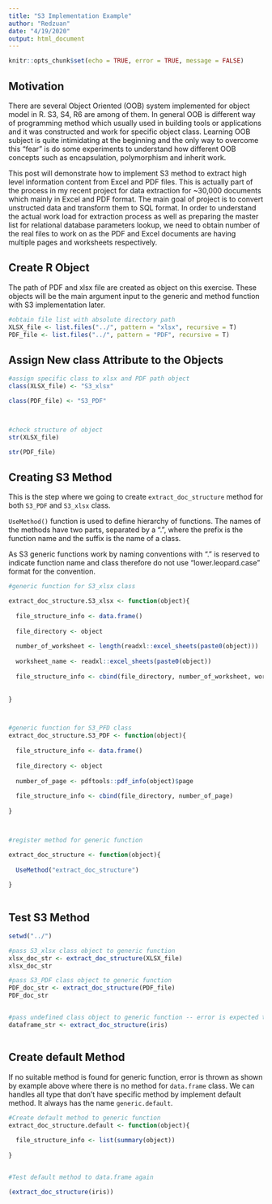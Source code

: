 ```yaml
---
title: "S3 Implementation Example"
author: "Redzuan"
date: "4/19/2020"
output: html_document
---
```


```r
knitr::opts_chunk$set(echo = TRUE, error = TRUE, message = FALSE)
```

## Motivation

There are several Object Oriented (OOB) system  implemented for object model in R. S3, S4, R6 are among of them. In general OOB is different way of programming method which usually used in building tools or applications and it was constructed and work for specific object class. Learning OOB subject is quite intimidating at the beginning and the only way to overcome this "fear" is do some experiments to understand how different OOB concepts such as encapsulation, polymorphism and inherit work.

This post will demonstrate how to implement S3 method to extract high level information content from Excel and PDF files. This is actually part of the process in my recent project for data extraction for ~30,000 documents which mainly in Excel and PDF format. The main goal of project is to convert unstructed data and transform them to SQL format. In order to understand the actual work load for extraction process as well as preparing the master list for relational database parameters lookup, we need to obtain number of the real files to work on as the PDF and Excel documents are having multiple pages and worksheets respectively. 



## Create R Object

The path of PDF and xlsx file are created as object on this exercise. These objects will be the main argument input to the generic and method function with S3 implementation later. 

```r

#obtain file list with absolute directory path
XLSX_file <- list.files("../", pattern = "xlsx", recursive = T)
PDF_file <- list.files("../", pattern = "PDF", recursive = T)


```

## Assign New class Attribute to the Objects

```r
#assign specific class to xlsx and PDF path object
class(XLSX_file) <- "S3_xlsx"

class(PDF_file) <- "S3_PDF"



#check structure of object
str(XLSX_file)

str(PDF_file)


```



## Creating S3 Method 

This is the step where we going to create ``extract_doc_structure`` method for both ``S3_PDF`` and ``S3_xlsx`` class. 

``UseMethod()`` function is used to define hierarchy of functions. The names of the methods have two parts, separated by a ".", where the prefix is the function name and the suffix is the name of a class. 

As S3 generic functions work by naming conventions with "." is reserved to indicate function name and class therefore do not use "lower.leopard.case" format for the convention.



```r

#generic function for S3_xlsx class

extract_doc_structure.S3_xlsx <- function(object){
  
  file_structure_info <- data.frame()
  
  file_directory <- object
  
  number_of_worksheet <- length(readxl::excel_sheets(paste0(object)))
  
  worksheet_name <- readxl::excel_sheets(paste0(object))
  
  file_structure_info <- cbind(file_directory, number_of_worksheet, worksheet_name)
  
  
}



#generic function for S3_PFD class
extract_doc_structure.S3_PDF <- function(object){
  
  file_structure_info <- data.frame()
  
  file_directory <- object
  
  number_of_page <- pdftools::pdf_info(object)$page
  
  file_structure_info <- cbind(file_directory, number_of_page)
  
}



#register method for generic function

extract_doc_structure <- function(object){
  
  UseMethod("extract_doc_structure")
  
}



```


## Test S3 Method 
```r

setwd("../")

#pass S3_xlsx class object to generic function
xlsx_doc_str <- extract_doc_structure(XLSX_file)
xlsx_doc_str

#pass S3_PDF class object to generic function
PDF_doc_str <- extract_doc_structure(PDF_file)
PDF_doc_str


#pass undefined class object to generic function -- error is expected to be thrown
dataframe_str <- extract_doc_structure(iris)



```




## Create default Method

If no suitable method is found for generic function, error is thrown as shown by example above where there is no method for ``data.frame`` class. We can handles all type that don't have specific method by implement default method. It always has the name ``generic.default``.

```r

#Create default method to generic function
extract_doc_structure.default <- function(object){
  
  file_structure_info <- list(summary(object))
  
}


#Test default method to data.frame again

(extract_doc_structure(iris))


```



